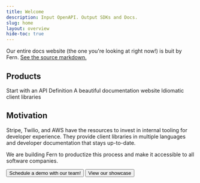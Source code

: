 ```yaml
---
title: Welcome
description: Input OpenAPI. Output SDKs and Docs.
slug: home
layout: overview
hide-toc: true
---
```


<Note>Our entire docs website (the one you're looking at right now!) is buit by Fern. [See the source markdown.](https://github.com/fern-api/fern/blob/main/fern/pages/welcome.mdx)</Note>

## Products

<Cards cols={3}>
  <Card
    title="API First Development"
    icon="fa-solid fa-pen"
    href="/learn/api-definition/introduction/what-is-an-api-definition"
  >
    Start with an API Definition
  </Card>
  <Card
    title="Docs"
    icon="fa-solid fa-browser"
    href="/learn/docs/getting-started/quickstart"
  >
    A beautiful documentation website
  </Card>
  <Card
    title="SDKs"
    icon="fa-brands fa-codepen"
    href="/learn/sdks/introduction/overview"
  >
    Idiomatic client libraries
  </Card>
</Cards>

## Motivation

<div className="motivation">
  Stripe, Twilio, and AWS have the resources to invest in internal tooling for developer 
  experience. They provide client libraries in multiple languages and developer documentation
  that stays up-to-date. 

  We are building Fern to productize this process and make it accessible to all
  software companies.
</div>

<ButtonGroup>
<Button href="https://buildwithfern.com/contact" intent="primary" rightIcon="arrow-right" large>
  Schedule a demo with our team!
</Button>

<Button href="https://buildwithfern.com/showcase" minimal large>
  View our showcase
</Button>
</ButtonGroup>





